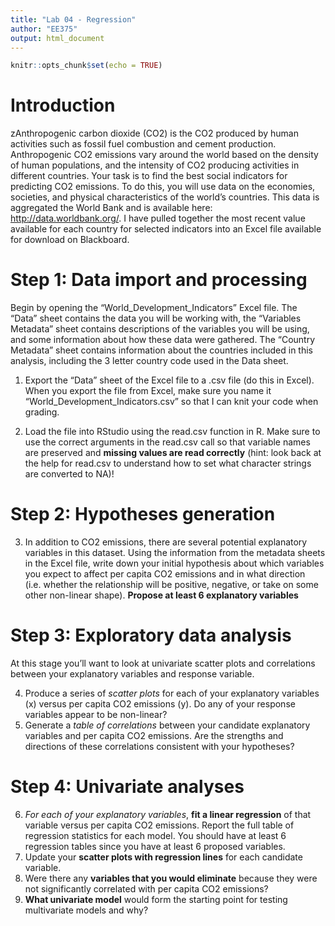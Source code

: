 ```yaml
---
title: "Lab 04 - Regression"
author: "EE375"
output: html_document
---
```


```r
knitr::opts_chunk$set(echo = TRUE)
```

# Introduction

zAnthropogenic carbon dioxide (CO2) is the CO2 produced by human activities such as fossil fuel combustion and cement production. Anthropogenic CO2 emissions vary around the world based on the density of human populations, and the intensity of CO2 producing activities in different countries. Your task is to find the best social indicators for predicting CO2 emissions. To do this, you will use data on the economies, societies, and physical characteristics of the world's countries. This data is aggregated the World Bank and is available here: <http://data.worldbank.org/>. I have pulled together the most recent value available for each country for selected indicators into an Excel file available for download on Blackboard.

# Step 1: Data import and processing

Begin by opening the "World\_Development\_Indicators" Excel file. The "Data" sheet contains the data you will be working with, the "Variables Metadata" sheet contains descriptions of the variables you will be using, and some information about how these data were gathered. The "Country Metadata" sheet contains information about the countries included in this analysis, including the 3 letter country code used in the Data sheet.

1.  Export the "Data" sheet of the Excel file to a .csv file (do this in Excel). When you export the file from Excel, make sure you name it "World\_Development\_Indicators.csv" so that I can knit your code when grading.

2.  Load the file into RStudio using the read.csv function in R. Make sure to use the correct arguments in the read.csv call so that variable names are preserved and **missing values are read correctly** (hint: look back at the help for read.csv to understand how to set what character strings are converted to NA)!

# Step 2: Hypotheses generation

3.  In addition to CO2 emissions, there are several potential explanatory variables in this dataset. Using the information from the metadata sheets in the Excel file, write down your initial hypothesis about which variables you expect to affect per capita CO2 emissions and in what direction (i.e. whether the relationship will be positive, negative, or take on some other non-linear shape). **Propose at least 6 explanatory variables**

# Step 3: Exploratory data analysis

At this stage you'll want to look at univariate scatter plots and correlations between your explanatory variables and response variable.

4.  Produce a series of *scatter plots* for each of your explanatory variables (x) versus per capita CO2 emissions (y). Do any of your response variables appear to be non-linear?
5.  Generate a *table of correlations* between your candidate explanatory variables and per capita CO2 emissions. Are the strengths and directions of these correlations consistent with your hypotheses?

# Step 4: Univariate analyses

6.  *For each of your explanatory variables*, **fit a linear regression** of that variable versus per capita CO2 emissions. Report the full table of regression statistics for each model. You should have at least 6 regression tables since you have at least 6 proposed variables.
7.  Update your **scatter plots with regression lines** for each candidate variable.
8.  Were there any **variables that you would eliminate** because they were not significantly correlated with per capita CO2 emissions?
9.  **What univariate model** would form the starting point for testing multivariate models and why?
